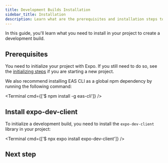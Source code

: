 ```yaml
---
title: Development Builds Installation
sidebar_title: Installation
description: Learn what are the prerequisites and installation steps to create a development build.
---
```



In this guide, you'll learn what you need to install in your project to create a development build.

## Prerequisites

You need to initialize your project with Expo. If you still need to do so, see the [initializing steps](/get-started/create-a-new-app/#initializing-the-project) if you are starting a new project.

We also recommend installing EAS CLI as a global npm dependency by running the following command:

<Terminal cmd={['$ npm install -g eas-cli']} />

## Install expo-dev-client

To initialize a development build, you need to install the `expo-dev-client` library in your project:

<Terminal cmd={['$ npx expo install expo-dev-client']} />

## Next step

<BoxLink
  title="Create development builds"
  description="Learn about how you can create a development build."
  href="/home/develop/development-builds/create-a-build"
/>
